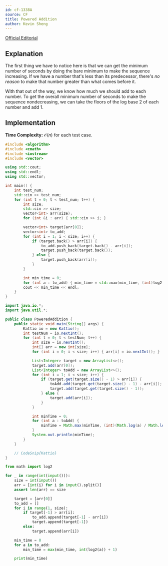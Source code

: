```yaml
---
id: cf-1338A
source: CF
title: Powered Addition
author: Kevin Sheng
---
```


[Official Editorial](https://codeforces.com/blog/entry/75913)

## Explanation

The first thing we have to notice here is that we can get the minimum number
of seconds by doing the bare minimum to make the sequence increasing.
If we have a number that's less than its predecessor, there's *no reason*
to make that number greater than what comes before it.

With that out of the way, we know how much we should add to each number.
To get the overall minimum number of seconds to make the sequence nondecreasing,
we can take the floors of the log base 2 of each number and add 1.

## Implementation

**Time Complexity:** $\mathcal{O}(n)$ for each test case.

<LanguageSection>
<CPPSection>

```cpp
#include <algorithm>
#include <cmath>
#include <iostream>
#include <vector>

using std::cout;
using std::endl;
using std::vector;

int main() {
	int test_num;
	std::cin >> test_num;
	for (int t = 0; t < test_num; t++) {
		int size;
		std::cin >> size;
		vector<int> arr(size);
		for (int &i : arr) { std::cin >> i; }

		vector<int> target{arr[0]};
		vector<int> to_add;
		for (int i = 1; i < size; i++) {
			if (target.back() > arr[i]) {
				to_add.push_back(target.back() - arr[i]);
				target.push_back(target.back());
			} else {
				target.push_back(arr[i]);
			}
		}

		int min_time = 0;
		for (int a : to_add) { min_time = std::max(min_time, (int)log2(a) + 1); }
		cout << min_time << endl;
	}
}
```

</CPPSection>
<JavaSection>

```java
import java.io.*;
import java.util.*;

public class PoweredAddition {
	public static void main(String[] args) {
		Kattio io = new Kattio();
		int testNum = io.nextInt();
		for (int t = 0; t < testNum; t++) {
			int size = io.nextInt();
			int[] arr = new int[size];
			for (int i = 0; i < size; i++) { arr[i] = io.nextInt(); }

			List<Integer> target = new ArrayList<>();
			target.add(arr[0]);
			List<Integer> toAdd = new ArrayList<>();
			for (int i = 1; i < size; i++) {
				if (target.get(target.size() - 1) > arr[i]) {
					toAdd.add(target.get(target.size() - 1) - arr[i]);
					target.add(target.get(target.size() - 1));
				} else {
					target.add(arr[i]);
				}
			}

			int minTime = 0;
			for (int a : toAdd) {
				minTime = Math.max(minTime, (int)(Math.log(a) / Math.log(2)) + 1);
			}
			System.out.println(minTime);
		}
	}

	// CodeSnip{Kattio}
}
```

</JavaSection>
<PySection>

```py
from math import log2

for _ in range(int(input())):
	size = int(input())
	arr = [int(i) for i in input().split()]
	assert len(arr) == size

	target = [arr[0]]
	to_add = []
	for i in range(1, size):
		if target[-1] > arr[i]:
			to_add.append(target[-1] - arr[i])
			target.append(target[-1])
		else:
			target.append(arr[i])

	min_time = 0
	for a in to_add:
		min_time = max(min_time, int(log2(a)) + 1)

	print(min_time)
```

</PySection>
</LanguageSection>
